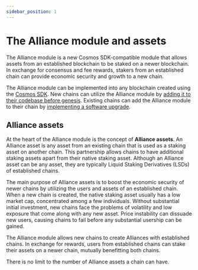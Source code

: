 ```yaml
---
sidebar_position: 1
---
```


# The Alliance module and assets

The Alliance module is a new Cosmos SDK-compatible module that allows assets from an established blockchain to be staked on a newer blockchain. In exchange for consensus and fee rewards, stakers from an established chain can provide economic security and growth to a new chain.

The Alliance module can be implemented into any blockchain created using the [Cosmos SDK](https://github.com/cosmos/cosmos-sdk). New chains can utilize the Alliance module by [adding it to their codebase before genesis](../guides/get-started.mdx). Existing chains can add the Alliance module to their chain by [implementing a software upgrade](https://docs.cosmos.network/main/modules/gov#software-upgrade).

## Alliance assets

At the heart of the Alliance module is the concept of **Alliance assets**. An Alliance asset is any asset from an existing chain that is used as a staking asset on another chain. This partnership allows chains to have additional staking assets apart from their native staking asset. Although an Alliance asset can be any asset, they are typically Liquid Staking Derivatives (LSDs) of established chains.

The main purpose of Alliance assets is to boost the economic security of newer chains by utilizing the users and assets of an established chain. When a new chain is created, the native staking asset usually has a low market cap, concentrated among a few individuals. Without substantial initial investment, new chains face the problems of volatility and low exposure that come along with any new asset. Price instability can dissuade new users, causing chains to fail before any substantial usership can be gained.

The Alliance module allows new chains to create Alliances with established chains. In exchange for rewards, users from established chains can stake their assets on a newer chain, mutually benefitting both chains.

There is no limit to the number of Alliance assets a chain can have.
